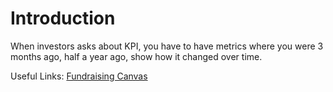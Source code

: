 
# Introduction
When investors asks about KPI, you have to have metrics where you were 3 months ago, half a year ago, show how it changed over time.

<Youtube id="wnyI7ZM_Mrk" />

Useful Links:
[Fundraising Canvas](https://www.civilsocietyacademy.org/post/fundraising-canvas-a-simple-tool-to-validate-your-fundraising-plan)